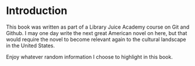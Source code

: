 # Introduction
This book was written as part of a Library Juice Academy course on Git and Github. I may one day write the next great American novel on here, but that would require the novel to become relevant again to the cultural landscape in the United States.

Enjoy whatever random information I choose to highlight in this book.
